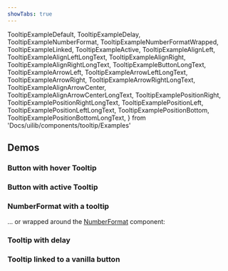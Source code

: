 ```yaml
---
showTabs: true
---
```


  TooltipExampleDefault,
  TooltipExampleDelay,
  TooltipExampleNumberFormat,
  TooltipExampleNumberFormatWrapped,
  TooltipExampleLinked,
  TooltipExampleActive,
  TooltipExampleAlignLeft,
  TooltipExampleAlignLeftLongText,
  TooltipExampleAlignRight,
  TooltipExampleAlignRightLongText,
  TooltipExampleButtonLongText,
  TooltipExampleArrowLeft,
  TooltipExampleArrowLeftLongText,
  TooltipExampleArrowRight,
  TooltipExampleArrowRightLongText,
  TooltipExampleAlignArrowCenter,
  TooltipExampleAlignArrowCenterLongText,
  TooltipExamplePositionRight,
  TooltipExamplePositionRightLongText,
  TooltipExamplePositionLeft,
  TooltipExamplePositionLeftLongText,
  TooltipExamplePositionBottom,
  TooltipExamplePositionBottomLongText,
} from 'Docs/uilib/components/tooltip/Examples'

## Demos

### Button with hover Tooltip

<TooltipExampleDefault />

### Button with active Tooltip

<TooltipExampleActive />

### NumberFormat with a tooltip

<TooltipExampleNumberFormat />

... or wrapped around the [NumberFormat](/uilib/components/number-format) component:

<TooltipExampleNumberFormatWrapped />

### Tooltip with delay

<TooltipExampleDelay />

### Tooltip linked to a vanilla button

<TooltipExampleLinked />

<VisibleWhenVisualTest>
  <TooltipExampleButtonLongText />
  <TooltipExampleAlignArrowCenter />
  <TooltipExampleAlignArrowCenterLongText />
  <TooltipExampleAlignLeft />
  <TooltipExampleAlignLeftLongText />
  <TooltipExampleAlignRight />
  <TooltipExampleAlignRightLongText />
  <TooltipExampleArrowLeft />
  <TooltipExampleArrowLeftLongText />
  <TooltipExampleArrowRight />
  <TooltipExampleArrowRightLongText />
  <TooltipExamplePositionLeft />
  <TooltipExamplePositionLeftLongText />
  <TooltipExamplePositionRight />
  <TooltipExamplePositionRightLongText />
  <TooltipExamplePositionBottom />
  <TooltipExamplePositionBottomLongText />
</VisibleWhenVisualTest>
